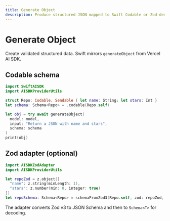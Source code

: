 ```yaml
---
title: Generate Object
description: Produce structured JSON mapped to Swift Codable or Zod‑derived schema.
---
```


# Generate Object

Create validated structured data. Swift mirrors `generateObject` from Vercel AI SDK.

## Codable schema

```swift
import SwiftAISDK
import AISDKProviderUtils

struct Repo: Codable, Sendable { let name: String; let stars: Int }
let schema: Schema<Repo> = .codable(Repo.self)

let obj = try await generateObject(
  model: model,
  input: "Return a JSON with name and stars",
  schema: schema
)
print(obj)
```

## Zod adapter (optional)

```swift
import AISDKZodAdapter
import AISDKProviderUtils

let repoZod = z.object([
  "name": z.string(minLength: 1),
  "stars": z.number(min: 0, integer: true)
])
let repoSchema: Schema<Repo> = schemaFromZod3(Repo.self, zod: repoZod, name: "Repo")
```

The adapter converts Zod v3 to JSON Schema and then to `Schema<T>` for decoding.

